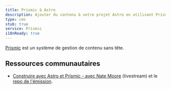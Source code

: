 ```yaml
---
title: Prismic & Astro
description: Ajouter du contenu à votre projet Astro en utilisant Prismic comme CMS
type: cms
stub: true
service: Prismic
i18nReady: true
---
```


[Prismic](https://prismic.io/) est un système de gestion de contenu sans tête.

## Ressources communautaires

- [Construire avec Astro et Prismic - avec Nate Moore](https://www.youtube.com/watch?v=qFUfuDSLdxM) (livestream) et le [repo de l'émission](https://github.com/natemoo-re/miles-of-code).